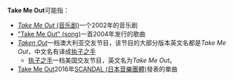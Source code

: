 '''Take Me Out'''可能指：

* [[Take_Me_Out_(音乐剧)|''Take Me Out'' (音乐剧)]]一个2002年的音乐剧
* [[Take_Me_Out_(song)|"Take Me Out" (song)]]一首2004年发行的歌曲
* ''[[Taken_Out|Taken Out]]''一档澳大利亚交友节目，该节目的大部分版本英文名都是''Take Me Out''，中文名有译成[[执子之手|执子之手]]
** [[执子之手_(美国)|执子之手]]一档美国交友节目，英文名为''Take Me Out''。
* [[Take_Me_Out_(SCANDAL單曲)|Take Me Out]]2016年[[SCANDAL_(日本音樂團體)|SCANDAL (日本音樂團體)]]發表的單曲

{{disambiguation|cat=非中文名称消歧义}}